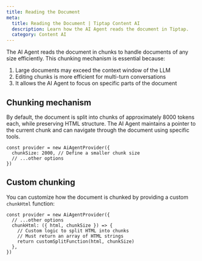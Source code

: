 ```yaml
---
title: Reading the Document
meta:
  title: Reading the Document | Tiptap Content AI
  description: Learn how the AI Agent reads the document in Tiptap.
  category: Content AI
---
```


The AI Agent reads the document in chunks to handle documents of any size efficiently. This chunking mechanism is essential because:

1. Large documents may exceed the context window of the LLM
2. Editing chunks is more efficient for multi-turn conversations
3. It allows the AI Agent to focus on specific parts of the document

## Chunking mechanism

By default, the document is split into chunks of approximately 8000 tokens each, while preserving HTML structure. The AI Agent maintains a pointer to the current chunk and can navigate through the document using specific tools.

```tsx
const provider = new AiAgentProvider({
  chunkSize: 2000, // Define a smaller chunk size
  // ...other options
})
```

## Custom chunking

You can customize how the document is chunked by providing a custom `chunkHtml` function:

```tsx
const provider = new AiAgentProvider({
  // ...other options
  chunkHtml: ({ html, chunkSize }) => {
    // Custom logic to split HTML into chunks
    // Must return an array of HTML strings
    return customSplitFunction(html, chunkSize)
  },
})
```
